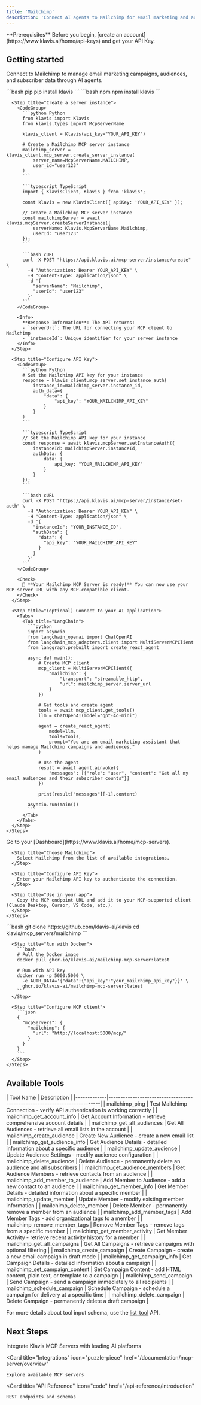 ```yaml
---
title: 'Mailchimp'
description: 'Connect AI agents to Mailchimp for email marketing and audience management'
---
```


<Info>
  **Prerequisites**
  Before you begin, [create an account](https://www.klavis.ai/home/api-keys) and get your API Key.
</Info>

## Getting started

Connect to Mailchimp to manage email marketing campaigns, audiences, and subscriber data through AI agents.

<Tabs>
  <Tab title="API">
    <Steps>
      <Step title="Install the SDKs (optional)">
        <CodeGroup>
          ```bash pip
          pip install klavis
          ```
          ```bash npm
          npm install klavis
          ```
        </CodeGroup>
      </Step>
      
      <Step title="Create a server instance">
        <CodeGroup>
          ```python Python
          from klavis import Klavis
          from klavis.types import McpServerName
          
          klavis_client = Klavis(api_key="YOUR_API_KEY")
          
          # Create a Mailchimp MCP server instance
          mailchimp_server = klavis_client.mcp_server.create_server_instance(
              server_name=McpServerName.MAILCHIMP,
              user_id="user123"
          )
          ```
          
          ```typescript TypeScript
          import { KlavisClient, Klavis } from 'klavis';
          
          const klavis = new KlavisClient({ apiKey: 'YOUR_API_KEY' });
          
          // Create a Mailchimp MCP server instance
          const mailchimpServer = await klavis.mcpServer.createServerInstance({
              serverName: Klavis.McpServerName.Mailchimp,
              userId: "user123"
          });
          ```
          
          ```bash cURL
          curl -X POST "https://api.klavis.ai/mcp-server/instance/create" \
            -H "Authorization: Bearer YOUR_API_KEY" \
            -H "Content-Type: application/json" \
            -d '{
              "serverName": "Mailchimp",
              "userId": "user123"
            }'
          ```
        </CodeGroup>
        
        <Info>
          **Response Information**: The API returns:
          - `serverUrl`: The URL for connecting your MCP client to Mailchimp
          - `instanceId`: Unique identifier for your server instance
        </Info>
      </Step>
      
      <Step title="Configure API Key">
        <CodeGroup>
          ```python Python
          # Set the Mailchimp API key for your instance
          response = klavis_client.mcp_server.set_instance_auth(
              instance_id=mailchimp_server.instance_id,
              auth_data={
                  "data": {
                      "api_key": "YOUR_MAILCHIMP_API_KEY"
                  }
              }
          )
          ```
          
          ```typescript TypeScript
          // Set the Mailchimp API key for your instance
          const response = await klavis.mcpServer.setInstanceAuth({
              instanceId: mailchimpServer.instanceId,
              authData: {
                  data: {
                      api_key: "YOUR_MAILCHIMP_API_KEY"
                  }
              }
          });
          ```
          
          ```bash cURL
          curl -X POST "https://api.klavis.ai/mcp-server/instance/set-auth" \
            -H "Authorization: Bearer YOUR_API_KEY" \
            -H "Content-Type: application/json" \
            -d '{
              "instanceId": "YOUR_INSTANCE_ID",
              "authData": {
                "data": {
                  "api_key": "YOUR_MAILCHIMP_API_KEY"
                }
              }
            }'
          ```
        </CodeGroup>
        
        <Check>
          🎉 **Your Mailchimp MCP Server is ready!** You can now use your MCP server URL with any MCP-compatible client.
        </Check>
      </Step>
      
      <Step title="(optional) Connect to your AI application">
        <Tabs>
          <Tab title="LangChain">
            ```python
            import asyncio
            from langchain_openai import ChatOpenAI
            from langchain_mcp_adapters.client import MultiServerMCPClient
            from langgraph.prebuilt import create_react_agent
            
            async def main():
                # Create MCP client
                mcp_client = MultiServerMCPClient({
                    "mailchimp": {
                        "transport": "streamable_http",
                        "url": mailchimp_server.server_url
                    }
                })
                
                # Get tools and create agent
                tools = await mcp_client.get_tools()
                llm = ChatOpenAI(model="gpt-4o-mini")
                
                agent = create_react_agent(
                    model=llm,
                    tools=tools,
                    prompt="You are an email marketing assistant that helps manage Mailchimp campaigns and audiences."
                )
                
                # Use the agent
                result = await agent.ainvoke({
                    "messages": [{"role": "user", "content": "Get all my email audiences and their subscriber counts"}]
                })
                
                print(result["messages"][-1].content)
            
            asyncio.run(main())
            ```
          </Tab>
        </Tabs>
      </Step>
    </Steps>
  </Tab>
  
  <Tab title="UI">
    <Steps>
      <Step title="Open Dashboard">
        Go to your [Dashboard](https://www.klavis.ai/home/mcp-servers).
      </Step>
      
      <Step title="Choose Mailchimp">
        Select Mailchimp from the list of available integrations.
      </Step>
      
      <Step title="Configure API Key">
        Enter your Mailchimp API key to authenticate the connection.
      </Step>
      
      <Step title="Use in your app">
        Copy the MCP endpoint URL and add it to your MCP-supported client (Claude Desktop, Cursor, VS Code, etc.).
      </Step>
    </Steps>
  </Tab>
  
  <Tab title="Open Source">
    <Steps>
      <Step title="Clone repository (for developers to build from source)">
        ```bash
        git clone https://github.com/klavis-ai/klavis
        cd klavis/mcp_servers/mailchimp
        ```
      </Step>
      
      <Step title="Run with Docker">
        ```bash
        # Pull the Docker image
        docker pull ghcr.io/klavis-ai/mailchimp-mcp-server:latest
        
        # Run with API key
        docker run -p 5000:5000 \
          -e AUTH_DATA='{"data":{"api_key":"your_mailchimp_api_key"}}' \
          ghcr.io/klavis-ai/mailchimp-mcp-server:latest
        ```
      </Step>
      
      <Step title="Configure MCP client">
        ```json
        {
          "mcpServers": {
            "mailchimp": {
              "url": "http://localhost:5000/mcp/"
            }
          }
        }
        ```
      </Step>
    </Steps>
  </Tab>
</Tabs>

## Available Tools

<Accordion title="Tools Information">
| Tool Name   | Description                                                              |
|-------------|--------------------------------------------------------------------------|
| mailchimp_ping | Test Mailchimp Connection - verify API authentication is working correctly |
| mailchimp_get_account_info | Get Account Information - retrieve comprehensive account details |
| mailchimp_get_all_audiences | Get All Audiences - retrieve all email lists in the account |
| mailchimp_create_audience | Create New Audience - create a new email list |
| mailchimp_get_audience_info | Get Audience Details - detailed information about a specific audience |
| mailchimp_update_audience | Update Audience Settings - modify audience configuration |
| mailchimp_delete_audience | Delete Audience - permanently delete an audience and all subscribers |
| mailchimp_get_audience_members | Get Audience Members - retrieve contacts from an audience |
| mailchimp_add_member_to_audience | Add Member to Audience - add a new contact to an audience |
| mailchimp_get_member_info | Get Member Details - detailed information about a specific member |
| mailchimp_update_member | Update Member - modify existing member information |
| mailchimp_delete_member | Delete Member - permanently remove a member from an audience |
| mailchimp_add_member_tags | Add Member Tags - add organizational tags to a member |
| mailchimp_remove_member_tags | Remove Member Tags - remove tags from a specific member |
| mailchimp_get_member_activity | Get Member Activity - retrieve recent activity history for a member |
| mailchimp_get_all_campaigns | Get All Campaigns - retrieve campaigns with optional filtering |
| mailchimp_create_campaign | Create Campaign - create a new email campaign in draft mode |
| mailchimp_get_campaign_info | Get Campaign Details - detailed information about a campaign |
| mailchimp_set_campaign_content | Set Campaign Content - add HTML content, plain text, or template to a campaign |
| mailchimp_send_campaign | Send Campaign - send a campaign immediately to all recipients |
| mailchimp_schedule_campaign | Schedule Campaign - schedule a campaign for delivery at a specific time |
| mailchimp_delete_campaign | Delete Campaign - permanently delete a draft campaign |
</Accordion>

<Note>For more details about tool input schema, use the [list_tool](https://docs.klavis.ai/api-reference/mcp-server/list-tools) API.</Note>

## Next Steps

<CardGroup>
  <Card
    title="AI Platform Integrations"
    icon="robot"
    href="/documentation/ai-platform-integration/overview"
  >
    Integrate Klavis MCP Servers with leading AI platforms
  </Card>
  
  <Card
    title="Integrations"
    icon="puzzle-piece"
    href="/documentation/mcp-server/overview"
  >
    Explore available MCP servers
  </Card>
  
  <Card
    title="API Reference"
    icon="code"
    href="/api-reference/introduction"
  >
    REST endpoints and schemas
  </Card>
</CardGroup>